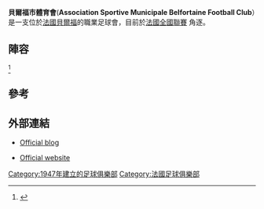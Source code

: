 {{Infobox football club |
  clubname = 貝爾福市體育會|
  image    = <!-- 檔案不存在 [[Image:ASM_Belfort.png|Image:ASM Belfort.png]] ，可從英文維基百科取得 -->|
  fullname = Association Sportive Municipale Belfortaine Football Club |
  founded  = {{Start date and age|1947}} |
  ground   = [[貝爾福|貝爾福]] [[Stade_Serzian|Stade Serzian]] |
  capacity = 5,500 |
  chairman = Jean-Paul Simon |
  manager  = Maurice Goldman |
  league   = [[法國全國聯賽|法國全國聯賽]] |
  season   = 2014–15|
  website  = http://www.asmbelfortfoot.com/|

  position = [[法國業餘聯賽|法國業餘聯賽]]B組 1(升級) |
}}

'''貝爾福市體育會'''('''Association Sportive Municipale Belfortaine Football Club'''）是一支位於[[法國|法國]][[貝爾福|貝爾福]]的職業足球會，目前於[[法國全國聯賽|法國全國聯賽]] 角逐。

==陣容==
{{updated|2015年10月11日}}<ref name="effectif">{{cite web|url=http://www.asmbelfortfoot.com/equipes.php|title=Équipe National|accessdate=10 October 2015|publisher=asmbelfortfoot.com|language=fr|archive-date=2010-12-26|archive-url=https://web.archive.org/web/20101226114403/http://www.asmbelfortfoot.com/equipes.php|dead-url=yes}}</ref>
{{Fs start}}
{{Fs player|no=1|nat=FRA|name=Stéphane Véron|pos=GK}}
{{Fs player|no=2|nat=CMR|name=Marc-Gauthier Bedimé|pos=DF}}
{{Fs player|no=3|nat=ROM|name=[[Sorin_Cucu|Sorin Cucu]]|pos=DF}}
{{Fs player|no=4|nat=FRA|name=Guillaume Arisi|pos=DF}}
{{Fs player|no=5|nat=FRA|name=Nasser Tahiri|pos=DF}}
{{Fs player|no=6|nat=FRA|name=[[Benoît_Barros|Benoît Barros]]|pos=MF}}
{{Fs player|no=7|nat=FRA|name=Thomas Manzinali|pos=DF}}
{{Fs player|no=8|nat=FRA|name=Sofiane Khadda|pos=MF}}
{{Fs player|no=9|nat=FRA|name=[[Thomas_Régnier|Thomas Régnier]]|pos=FW}}
{{Fs player|no=10|nat=FRA|name=Clément Couturier|pos=MF}}
{{Fs player|no=11|nat=BIH|name=Mevludin Cuskic|pos=FW}}
{{Fs mid}}
{{Fs player|no=14|nat=FRA|name=Jonathan Mambu|pos=MF}}
{{Fs player|no=16|nat=FRA|name=Simon Keller|pos=GK}}
{{Fs player|no=17|nat=FRA|name=[[Maxime_Josse|Maxime Josse]]|pos=DF}}
{{Fs player|no=21|nat=FRA|name=Sofiane Hadj Salem|pos=MF}}
{{Fs player|no=23|nat=GYF|name=[[Loïc_Baal|Loïc Baal]]|pos=MF}}
{{Fs player|no=24|nat=FRA|name=Anthony Hacquard|pos=MF}}
{{Fs player|no=25|nat=FRA|name=Maxime Moureaux|pos=DF}}
{{Fs player|no=26|nat=ANG|name=Jérémias Tango|pos=MF}}
{{Fs player|no=27|nat=COM|name=[[Youssouf_Ahamadi|Youssouf Ahamadi]]|pos=FW}}
{{Fs player|no=28|nat=FRA|name=[[Steve_Haguy|Steve Haguy]]|pos=MF}}
{{Fs player|no=29|nat=CHA|name=[[Marius_Mbaiam|Marius Mbaiam]]|pos=FW}}
{{Fs end}}

==參考==
{{Reflist}}

==外部連結==
*{{fr icon}} [http://asmbfootball.canalblog.com/ Official blog] {{Wayback|url=http://asmbfootball.canalblog.com/ |date=20050806014324 }}
*{{fr icon}} [https://web.archive.org/web/20100527045253/http://asmbelfortfc.fr/ Official website]

[[Category:1947年建立的足球俱樂部|Category:1947年建立的足球俱樂部]]
[[Category:法國足球俱樂部|Category:法國足球俱樂部]]